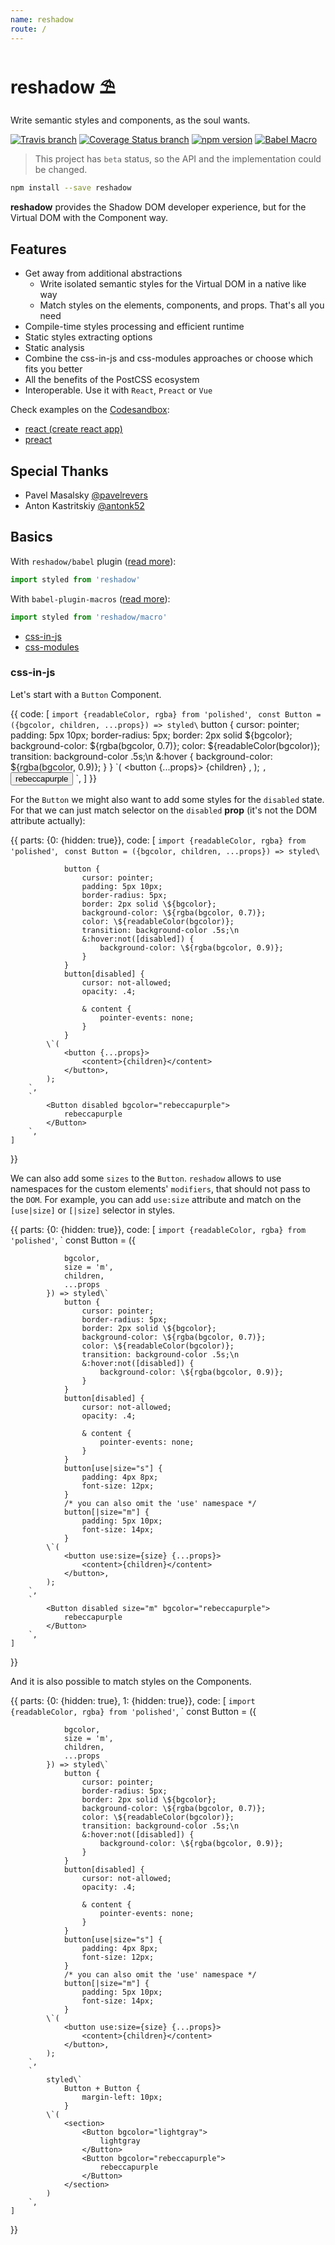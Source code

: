 ```yaml
---
name: reshadow
route: /
---
```




# reshadow ⛱️

Write semantic styles and components, as the soul wants.

[![Travis branch](https://img.shields.io/travis/cssinjs/styled-jss/master.svg?style=flat-square)](https://travis-ci.org/cssinjs/styled-jss)
[![Coverage Status branch](https://img.shields.io/coveralls/cssinjs/styled-jss/master.svg?style=flat-square)](https://img.shields.io/coveralls/cssinjs/styled-jss/master.svg?branch=master)
[![npm version](https://img.shields.io/npm/v/styled-jss.svg?style=flat-square)](https://www.npmjs.com/package/styled-jss)
[![Babel Macro](https://img.shields.io/badge/babel--macro-%F0%9F%8E%A3-f5da55.svg?style=flat-square)](https://github.com/kentcdodds/babel-plugin-macros)

> This project has `beta` status, so the API and the implementation could be changed.

```sh
npm install --save reshadow
```

**reshadow** provides the Shadow DOM developer experience, but for the Virtual DOM with the Component way.

## Features
- Get away from additional abstractions
    * Write isolated semantic styles for the Virtual DOM in a native like way
    * Match styles on the elements, components, and props. That's all you need
- Compile-time styles processing and efficient runtime
- Static styles extracting options
- Static analysis
- Combine the css-in-js and css-modules approaches or choose which fits you better
- All the benefits of the PostCSS ecosystem
- Interoperable. Use it with `React`, `Preact` or `Vue`

Check examples on the [Сodesandbox](https://codesandbox.io):
- [react (create react app)](https://codesandbox.io/s/o9w535k0z6)
- [preact](https://codesandbox.io/s/o5jrpk0zm5)

## Special Thanks

- Pavel Masalsky [@pavelrevers](https://github.com/pavelrevers)
- Anton Kastritskiy [@antonk52](https://github.com/antonk52)

## Basics

With `reshadow/babel` plugin ([read more](/setup/#babel)):
```js
import styled from 'reshadow'
```

With `babel-plugin-macros` ([read more](/setup/#macro)):
```js
import styled from 'reshadow/macro'
```

- [css-in-js](##css-in-js)
- [css-modules](##css-modules)

### css-in-js

Let's start with a `Button` Component.

<Editor filename={__filename}>{{
    code: [
        `import {readableColor, rgba} from 'polished'`,
        `
            const Button = ({bgcolor, children, ...props}) => styled\`
                button {
                    cursor: pointer;
                    padding: 5px 10px;
                    border-radius: 5px;
                    border: 2px solid \${bgcolor};
                    background-color: \${rgba(bgcolor, 0.7)};
                    color: \${readableColor(bgcolor)};
                    transition: background-color .5s;\n
                    &:hover {
                        background-color: \${rgba(bgcolor, 0.9)};
                    }
                }
            \`(
                <button {...props}>
                    {children}
                </button>,
            );
        `,
        `
            <Button bgcolor="rebeccapurple">
                rebeccapurple
            </Button>
        `,
    ]
}}
</Editor>

For the `Button` we might also want to add some styles for the `disabled` state. For that we can just match selector on the `disabled` **prop** (it's not the DOM attribute actually):

<Editor filename={__filename}>{{
    parts: {0: {hidden: true}},
    code: [
        `import {readableColor, rgba} from 'polished'`,
        `
            const Button = ({bgcolor, children, ...props}) => styled\`

                button {
                    cursor: pointer;
                    padding: 5px 10px;
                    border-radius: 5px;
                    border: 2px solid \${bgcolor};
                    background-color: \${rgba(bgcolor, 0.7)};
                    color: \${readableColor(bgcolor)};
                    transition: background-color .5s;\n
                    &:hover:not([disabled]) {
                        background-color: \${rgba(bgcolor, 0.9)};
                    }
                }
                button[disabled] {
                    cursor: not-allowed;
                    opacity: .4;

                    & content {
                        pointer-events: none;
                    }
                }
            \`(
                <button {...props}>
                    <content>{children}</content>
                </button>,
            );
        `,
        `
            <Button disabled bgcolor="rebeccapurple">
                rebeccapurple
            </Button>
        `,
    ]
}}
</Editor>

We can also add some `sizes` to the `Button`. `reshadow` allows to use namespaces for the custom elements' `modifiers`, that should not pass to the `DOM`. For example, you can add `use:size` attribute and match on the `[use|size]` or `[|size]` selector in styles.

<Editor filename={__filename}>{{
    parts: {0: {hidden: true}},
    code: [
        `import {readableColor, rgba} from 'polished'`,
        `
            const Button = ({

                bgcolor,
                size = 'm',
                children,
                ...props
            }) => styled\`
                button {
                    cursor: pointer;
                    border-radius: 5px;
                    border: 2px solid \${bgcolor};
                    background-color: \${rgba(bgcolor, 0.7)};
                    color: \${readableColor(bgcolor)};
                    transition: background-color .5s;\n
                    &:hover:not([disabled]) {
                        background-color: \${rgba(bgcolor, 0.9)};
                    }
                }
                button[disabled] {
                    cursor: not-allowed;
                    opacity: .4;

                    & content {
                        pointer-events: none;
                    }
                }
                button[use|size="s"] {
                    padding: 4px 8px;
                    font-size: 12px;
                }
                /* you can also omit the 'use' namespace */
                button[|size="m"] {
                    padding: 5px 10px;
                    font-size: 14px;
                }
            \`(
                <button use:size={size} {...props}>
                    <content>{children}</content>
                </button>,
            );
        `,
        `
            <Button disabled size="m" bgcolor="rebeccapurple">
                rebeccapurple
            </Button>
        `,
    ]
}}
</Editor>

And it is also possible to match styles on the Components.

<Editor filename={__filename}>{{
    parts: {0: {hidden: true}, 1: {hidden: true}},
    code: [
        `import {readableColor, rgba} from 'polished'`,
        `
            const Button = ({

                bgcolor,
                size = 'm',
                children,
                ...props
            }) => styled\`
                button {
                    cursor: pointer;
                    border-radius: 5px;
                    border: 2px solid \${bgcolor};
                    background-color: \${rgba(bgcolor, 0.7)};
                    color: \${readableColor(bgcolor)};
                    transition: background-color .5s;\n
                    &:hover:not([disabled]) {
                        background-color: \${rgba(bgcolor, 0.9)};
                    }
                }
                button[disabled] {
                    cursor: not-allowed;
                    opacity: .4;

                    & content {
                        pointer-events: none;
                    }
                }
                button[use|size="s"] {
                    padding: 4px 8px;
                    font-size: 12px;
                }
                /* you can also omit the 'use' namespace */
                button[|size="m"] {
                    padding: 5px 10px;
                    font-size: 14px;
                }
            \`(
                <button use:size={size} {...props}>
                    <content>{children}</content>
                </button>,
            );
        `,
        `
            styled\`
                Button + Button {
                    margin-left: 10px;
                }
            \`(
                <section>
                    <Button bgcolor="lightgray">
                        lightgray
                    </Button>
                    <Button bgcolor="rebeccapurple">
                        rebeccapurple
                    </Button>
                </section>
            )
        `,
    ]
}}
</Editor>

